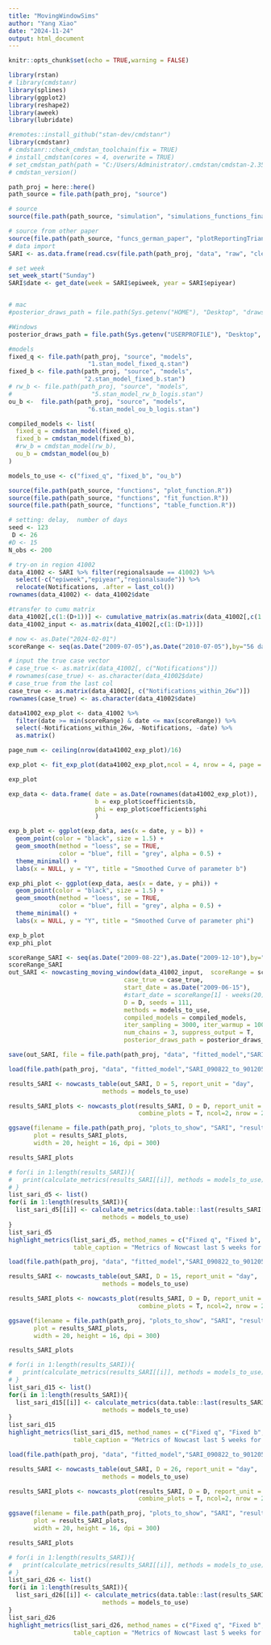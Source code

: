 ```yaml
---
title: "MovingWindowSims"
author: "Yang Xiao"
date: "2024-11-24"
output: html_document
---
```


```r
knitr::opts_chunk$set(echo = TRUE,warning = FALSE)

library(rstan)
# library(cmdstanr)
library(splines)
library(ggplot2)
library(reshape2)
library(aweek)
library(lubridate)

#remotes::install_github("stan-dev/cmdstanr")
library(cmdstanr)
# cmdstanr::check_cmdstan_toolchain(fix = TRUE)
# install_cmdstan(cores = 4, overwrite = TRUE)
# set_cmdstan_path(path = "C:/Users/Administrator/.cmdstan/cmdstan-2.35.0")
# cmdstan_version()
```

```r
path_proj = here::here()
path_source = file.path(path_proj, "source")

# source
source(file.path(path_source, "simulation", "simulations_functions_final.R"))

# source from other paper
source(file.path(path_source, "funcs_german_paper", "plotReportingTriangle.R"))
# data import
SARI <- as.data.frame(read.csv(file.path(path_proj, "data", "raw", "clean_data_srag_epiweek_delay_table_PR.csv"),))

# set week
set_week_start("Sunday")
SARI$date <- get_date(week = SARI$epiweek, year = SARI$epiyear)


# mac
#posterior_draws_path = file.path(Sys.getenv("HOME"), "Desktop", "draws", "testEach")

#Windows
posterior_draws_path = file.path(Sys.getenv("USERPROFILE"), "Desktop", "draws", "realData", "SARI")

```

```r
#models
fixed_q <- file.path(path_proj, "source", "models", 
                      "1.stan_model_fixed_q.stan")
fixed_b <- file.path(path_proj, "source", "models", 
                     "2.stan_model_fixed_b.stan")
# rw_b <- file.path(path_proj, "source", "models", 
#                      "5.stan_model_rw_b_logis.stan")
ou_b <-  file.path(path_proj, "source", "models", 
                      "6.stan_model_ou_b_logis.stan")

compiled_models <- list(
  fixed_q = cmdstan_model(fixed_q),
  fixed_b = cmdstan_model(fixed_b),
  #rw_b = cmdstan_model(rw_b),
  ou_b = cmdstan_model(ou_b)
)

models_to_use <- c("fixed_q", "fixed_b", "ou_b")
```

```r
source(file.path(path_source, "functions", "plot_function.R"))
source(file.path(path_source, "functions", "fit_function.R"))
source(file.path(path_source, "functions", "table_function.R"))

# setting: delay,  number of days
seed <- 123
 D <- 26
#D <- 15
N_obs <- 200

# try-on in region 41002
data_41002 <- SARI %>% filter(regionalsaude == 41002) %>%
  select(-c("epiweek","epiyear","regionalsaude")) %>%
  relocate(Notifications, .after = last_col())
rownames(data_41002) <- data_41002$date

#transfer to cumu matrix
data_41002[,c(1:(D+1))] <- cumulative_matrix(as.matrix(data_41002[,c(1:(D+1))]))
data_41002_input <- as.matrix(data_41002[,c(1:(D+1))])

# now <- as.Date("2024-02-01")
scoreRange <- seq(as.Date("2009-07-05"),as.Date("2010-07-05"),by="56 day")

# input the true case vector
# case_true <- as.matrix(data_41002[, c("Notifications")])
# rownames(case_true) <- as.character(data_41002$date)
# case_true from the last col
case_true <- as.matrix(data_41002[, c("Notifications_within_26w")])
rownames(case_true) <- as.character(data_41002$date)
```

```r
data41002_exp_plot <- data_41002 %>% 
  filter(date >= min(scoreRange) & date <= max(scoreRange)) %>%
  select(-Notifications_within_26w, -Notifications, -date) %>%
  as.matrix()

page_num <- ceiling(nrow(data41002_exp_plot)/16)

exp_plot <- fit_exp_plot(data41002_exp_plot,ncol = 4, nrow = 4, page = c(1:page_num), if_fit = T)

exp_plot
```

```r
exp_data <- data.frame( date = as.Date(rownames(data41002_exp_plot)),
                        b = exp_plot$coefficients$b,
                        phi = exp_plot$coefficients$phi
                        )

exp_b_plot <- ggplot(exp_data, aes(x = date, y = b)) +
  geom_point(color = "black", size = 1.5) +       
  geom_smooth(method = "loess", se = TRUE,        
              color = "blue", fill = "grey", alpha = 0.5) +
  theme_minimal() +
  labs(x = NULL, y = "Y", title = "Smoothed Curve of parameter b")

exp_phi_plot <- ggplot(exp_data, aes(x = date, y = phi)) +
  geom_point(color = "black", size = 1.5) +       
  geom_smooth(method = "loess", se = TRUE,        
              color = "blue", fill = "grey", alpha = 0.5) +
  theme_minimal() +
  labs(x = NULL, y = "Y", title = "Smoothed Curve of parameter phi")

exp_b_plot
exp_phi_plot
```


```r
scoreRange_SARI <- seq(as.Date("2009-08-22"),as.Date("2009-12-10"),by="35 day")
scoreRange_SARI
out_SARI <- nowcasting_moving_window(data_41002_input,  scoreRange = scoreRange_SARI, 
                                case_true = case_true,
                                start_date = as.Date("2009-06-15"),
                                #start_date = scoreRange[1] - weeks(20),
                                D = D, seeds = 111,
                                methods = models_to_use,
                                compiled_models = compiled_models,
                                iter_sampling = 3000, iter_warmup = 1000, refresh = 0,
                                num_chains = 3, suppress_output = T,
                                posterior_draws_path = posterior_draws_path)

save(out_SARI, file = file.path(path_proj, "data", "fitted_model","SARI_090822_to_901205_D=26.RData"))


```

```r

load(file.path(path_proj, "data", "fitted_model","SARI_090822_to_901205_D=5.RData"))

results_SARI <- nowcasts_table(out_SARI, D = 5, report_unit = "day", 
                          methods = models_to_use)

results_SARI_plots <- nowcasts_plot(results_SARI, D = D, report_unit = "week", methods = models_to_use,
                                    combine_plots = T, ncol=2, nrow = 2)

ggsave(filename = file.path(path_proj, "plots_to_show", "SARI", "results_SARI_plots_D=5.png"),
       plot = results_SARI_plots,
       width = 20, height = 16, dpi = 300)

results_SARI_plots
```


```r
# for(i in 1:length(results_SARI)){
#   print(calculate_metrics(results_SARI[[i]], methods = models_to_use))
# }
list_sari_d5 <- list()
for(i in 1:length(results_SARI)){
  list_sari_d5[[i]] <- calculate_metrics(data.table::last(results_SARI[[i]],5),
                          methods = models_to_use)
}
list_sari_d5
highlight_metrics(list_sari_d5, method_names = c("Fixed q", "Fixed b", "OU b"), date_labels = scoreRange_SARI,
                  table_caption = "Metrics of Nowcast last 5 weeks for SARI data (D = 5)")

```


```r

load(file.path(path_proj, "data", "fitted_model","SARI_090822_to_901205_D=15.RData"))

results_SARI <- nowcasts_table(out_SARI, D = 15, report_unit = "day", 
                          methods = models_to_use)

results_SARI_plots <- nowcasts_plot(results_SARI, D = D, report_unit = "week", methods = models_to_use,
                                    combine_plots = T, ncol=2, nrow = 2)

ggsave(filename = file.path(path_proj, "plots_to_show", "SARI", "results_SARI_plots_D=15.png"),
       plot = results_SARI_plots,
       width = 20, height = 16, dpi = 300)

results_SARI_plots
```


```r
# for(i in 1:length(results_SARI)){
#   print(calculate_metrics(results_SARI[[i]], methods = models_to_use))
# }
list_sari_d15 <- list()
for(i in 1:length(results_SARI)){
  list_sari_d15[[i]] <- calculate_metrics(data.table::last(results_SARI[[i]],5),
                          methods = models_to_use)
}
list_sari_d15
highlight_metrics(list_sari_d15, method_names = c("Fixed q", "Fixed b", "OU b"), date_labels = scoreRange_SARI,
                  table_caption = "Metrics of Nowcast last 5 weeks for SARI data (D = 15)")

```

```r

load(file.path(path_proj, "data", "fitted_model","SARI_090822_to_901205_D=26.RData"))

results_SARI <- nowcasts_table(out_SARI, D = 26, report_unit = "day", 
                          methods = models_to_use)

results_SARI_plots <- nowcasts_plot(results_SARI, D = D, report_unit = "week", methods = models_to_use,
                                    combine_plots = T, ncol=2, nrow = 2)

ggsave(filename = file.path(path_proj, "plots_to_show", "SARI", "results_SARI_plots_D=26.png"),
       plot = results_SARI_plots,
       width = 20, height = 16, dpi = 300)

results_SARI_plots
```


```r
# for(i in 1:length(results_SARI)){
#   print(calculate_metrics(results_SARI[[i]], methods = models_to_use))
# }
list_sari_d26 <- list()
for(i in 1:length(results_SARI)){
  list_sari_d26[[i]] <- calculate_metrics(data.table::last(results_SARI[[i]],5),
                          methods = models_to_use)
}
list_sari_d26
highlight_metrics(list_sari_d26, method_names = c("Fixed q", "Fixed b", "OU b"), date_labels = scoreRange_SARI,
                  table_caption = "Metrics of Nowcast last 5 weeks for SARI data (D = 26)")

```
